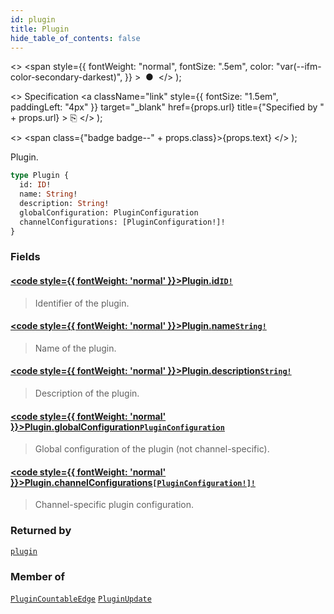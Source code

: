 ```yaml
---
id: plugin
title: Plugin
hide_table_of_contents: false
---
```


  <>
    <span
      style={{
        fontWeight: "normal",
        fontSize: ".5em",
        color: "var(--ifm-color-secondary-darkest)",
      }}
    >
      &nbsp;●&nbsp;
    </span>
  </>
);

  <>
    Specification
    <a
      className="link"
      style={{ fontSize: "1.5em", paddingLeft: "4px" }}
      target="\_blank"
      href={props.url}
      title={"Specified by " + props.url}
    >
      ⎘
    </a>
  </>
);

  <>
    <span class={"badge badge--" + props.class}>{props.text}</span>
  </>
);

Plugin.

```graphql
type Plugin {
  id: ID!
  name: String!
  description: String!
  globalConfiguration: PluginConfiguration
  channelConfigurations: [PluginConfiguration!]!
}
```

### Fields

#### [<code style={{ fontWeight: 'normal' }}>Plugin.<b>id</b></code>](#)<Bullet />[`ID!`](../../api-reference/scalars/id) <Badge class="secondary" text="non-null"/> <Badge class="secondary" text="scalar"/>

> Identifier of the plugin.

#### [<code style={{ fontWeight: 'normal' }}>Plugin.<b>name</b></code>](#)<Bullet />[`String!`](../../api-reference/scalars/string) <Badge class="secondary" text="non-null"/> <Badge class="secondary" text="scalar"/>

> Name of the plugin.

#### [<code style={{ fontWeight: 'normal' }}>Plugin.<b>description</b></code>](#)<Bullet />[`String!`](../../api-reference/scalars/string) <Badge class="secondary" text="non-null"/> <Badge class="secondary" text="scalar"/>

> Description of the plugin.

#### [<code style={{ fontWeight: 'normal' }}>Plugin.<b>globalConfiguration</b></code>](#)<Bullet />[`PluginConfiguration`](../../api-reference/objects/plugin-configuration) <Badge class="secondary" text="object"/>

> Global configuration of the plugin (not channel-specific).

#### [<code style={{ fontWeight: 'normal' }}>Plugin.<b>channelConfigurations</b></code>](#)<Bullet />[`[PluginConfiguration!]!`](../../api-reference/objects/plugin-configuration) <Badge class="secondary" text="non-null"/> <Badge class="secondary" text="object"/>

> Channel-specific plugin configuration.

### Returned by

[`plugin`](../../api-reference/queries/plugin) <Badge class="secondary" text="query"/>

### Member of

[`PluginCountableEdge`](../../api-reference/objects/plugin-countable-edge) <Badge class="secondary" text="object"/><Bullet />[`PluginUpdate`](../../api-reference/objects/plugin-update) <Badge class="secondary" text="object"/>
